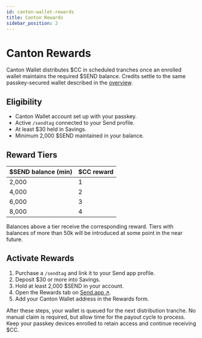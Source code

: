 ```yaml
---
id: canton-wallet-rewards
title: Canton Rewards
sidebar_position: 2
---
```


# Canton Rewards

Canton Wallet distributes $CC in scheduled tranches once an enrolled wallet maintains the required $SEND balance. Credits settle to the same passkey-secured wallet described in the [overview](./overview).

## Eligibility

- Canton Wallet account set up with your passkey.
- Active `/sendtag` connected to your Send profile.
- At least $30 held in Savings.
- Minimum 2,000 $SEND maintained in your balance.

## Reward Tiers

| $SEND balance (min) | $CC reward |
| ------------------- | ----------------- |
| 2,000               | 1                 |
| 4,000               | 2                 |
| 6,000               | 3                 |
| 8,000               | 4                 |

Balances above a tier receive the corresponding reward. Tiers with balances of more than 50k will be introduced at some point in the near future. 

## Activate Rewards

1. Purchase a `/sendtag` and link it to your Send app profile.
2. Deposit $30 or more into Savings.
3. Hold at least 2,000 $SEND in your account.
4. Open the Rewards tab on <a href="http://send.app" className="multisig-token-link" target="_blank" rel="noreferrer">Send.app ↗</a>.
5. Add your Canton Wallet address in the Rewards form.

After these steps, your wallet is queued for the next distribution tranche. No manual claim is required, but allow time for the payout cycle to process. Keep your passkey devices enrolled to retain access and continue receiving $CC.

